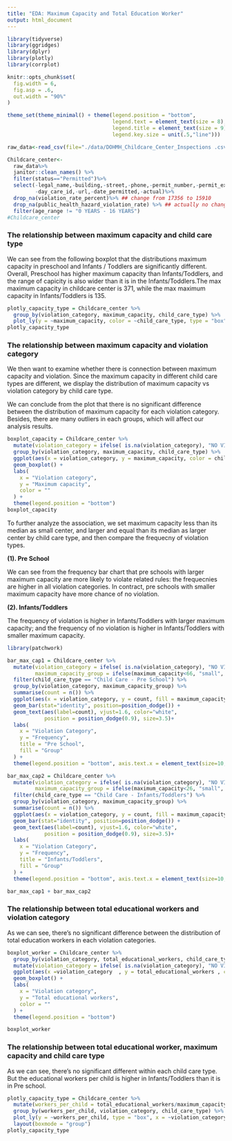 ```yaml
---
title: "EDA: Maximum Capacity and Total Education Worker"
output: html_document
---
```



```r
library(tidyverse)
library(ggridges)
library(dplyr)
library(plotly)
library(corrplot)

knitr::opts_chunk$set(
  fig.width = 6,
  fig.asp = .6,
  out.width = "90%"
)

theme_set(theme_minimal() + theme(legend.position = "bottom",
                                  legend.text = element_text(size = 8),
                                  legend.title = element_text(size = 9),
                                  legend.key.size = unit(.5,"line")))

```





```r
raw_data<-read_csv(file="./data/DOHMH_Childcare_Center_Inspections .csv")
```


```r
Childcare_center<-
  raw_data%>%
  janitor::clean_names() %>%
  filter(status=="Permitted")%>%
  select(-legal_name,-building,-street,-phone,-permit_number,-permit_expiration,
         -day_care_id,-url,-date_permitted,-actual)%>%
  drop_na(violation_rate_percent)%>% ## change from 17356 to 15910
  drop_na(public_health_hazard_violation_rate) %>% ## actually no change
  filter(age_range != "0 YEARS - 16 YEARS")
#Childcare_center
```



### The relationship between maximum capacity and child care type
We can see from the following boxplot that the distributions maximum capacity in preschool and Infants / Toddlers are significantly different. Overall, Preschool has higher maximum capacity than Infants/Toddlers, and the range of capicity is also wider than it is in the Infants/Toddlers.The max maximum capacity in childcare center is 371, while the max maximum capacity in Infants/Toddlers is 135.
```r
plotly_capacity_type = Childcare_center %>% 
  group_by(violation_category, maximum_capacity, child_care_type) %>%
  plot_ly(y = ~maximum_capacity, color = ~child_care_type, type = "box", colors = "viridis") 
plotly_capacity_type
```

### The relationship between maximum capacity and violation category
We then want to examine whether there is connection between maximum capacity and violation. Since the maximum capacity in different child care types are different, we display the distribution of maximum capacity vs violation category by child care type. 

We can conclude from the plot that there is no significant difference between the distribution of maximum capacity for each violation category. Besides, there are many outliers in each groups, which will affect our analysis results. 
```r

boxplot_capacity = Childcare_center %>% 
  mutate(violation_category = ifelse( is.na(violation_category), "NO VIOLATION", violation_category)) %>%
  group_by(violation_category, maximum_capacity, child_care_type) %>% 
  ggplot(aes(x = violation_category, y = maximum_capacity, color = child_care_type)) +
  geom_boxplot() +
  labs(
    x = "Violation category",
    y = "Maximum capacity",
    color = ""
  ) +
  theme(legend.position = "bottom") 
boxplot_capacity
```

To further analyze the association, we set maximum capacity less than its median as small center, and larger and equal than its median as larger center by child care type, and then compare the frequecny of violation types.


**(1). Pre School**

We can see from the frequency bar chart that pre schools with larger maximum capacity are more likely to violate related rules: the frequecnies are higher in all violation categories. In contract, pre schools with smaller maximum capacity have more chance of no violation.

**(2). Infants/Toddlers**

The frequency of violation is higher in Infants/Toddlers with larger maximum capacity; and the frequency of no violation is higher in Infants/Toddlers with smaller maximum capacity.
```r
library(patchwork)

bar_max_cap1 = Childcare_center %>% 
  mutate(violation_category = ifelse( is.na(violation_category), "NO VIOLATION", violation_category),
         maximum_capacity_group = ifelse(maximum_capacity<66, "small", "large")) %>%
  filter(child_care_type == "Child Care - Pre School") %>% 
  group_by(violation_category, maximum_capacity_group) %>% 
  summarise(count = n()) %>% 
  ggplot(aes(x = violation_category, y = count, fill = maximum_capacity_group)) +
  geom_bar(stat="identity", position=position_dodge()) +
  geom_text(aes(label=count), vjust=1.6, color="white",
            position = position_dodge(0.9), size=3.5)+
  labs(
    x = "Violation Category",
    y = "Frequency",
    title = "Pre School",
    fill = "Group"
  ) +
  theme(legend.position = "bottom", axis.text.x = element_text(size=10, angle=45, hjust = 1)) 

bar_max_cap2 = Childcare_center %>% 
  mutate(violation_category = ifelse( is.na(violation_category), "NO VIOLATION", violation_category),
         maximum_capacity_group = ifelse(maximum_capacity<26, "small", "large")) %>%
  filter(child_care_type == "Child Care - Infants/Toddlers") %>% 
  group_by(violation_category, maximum_capacity_group) %>% 
  summarise(count = n()) %>% 
  ggplot(aes(x = violation_category, y = count, fill = maximum_capacity_group)) +
  geom_bar(stat="identity", position=position_dodge()) +
  geom_text(aes(label=count), vjust=1.6, color="white",
            position = position_dodge(0.9), size=3.5)+
  labs(
    x = "Violation Category",
    y = "Frequency",
    title = "Infants/Toddlers",
    fill = "Group"
  ) +
  theme(legend.position = "bottom", axis.text.x = element_text(size=10, angle=45, hjust = 1)) 

bar_max_cap1 + bar_max_cap2

```


### The relationship between total educational workers and violation category

As we can see, there's no significant difference between the distribution of total education workers in each violation categories.
```r

boxplot_worker = Childcare_center %>% 
  group_by(violation_category, total_educational_workers, child_care_type) %>% 
  mutate(violation_category = ifelse( is.na(violation_category), "NO VIOLATION", violation_category)) %>%
  ggplot(aes(x =violation_category  , y = total_educational_workers , color = child_care_type)) +
  geom_boxplot() +
  labs(
    x = "Violation category",
    y = "Total educational workers",
    color = ""
  ) +
  theme(legend.position = "bottom") 

boxplot_worker

```
### The relationship between total educational worker, maximum capacity and child care type

As we can see, there's no significant different within each child care type. But the educational workers per child is higher in Infants/Toddlers than it is in Pre school.
```r
plotly_capacity_type = Childcare_center %>% 
  mutate(workers_per_child = total_educational_workers/maximum_capacity) %>% 
  group_by(workers_per_child, violation_category, child_care_type) %>% 
  plot_ly(y = ~workers_per_child, type = "box", x = ~violation_category, color = ~child_care_type,  colors = "viridis") %>% 
  layout(boxmode = "group")
plotly_capacity_type
```


